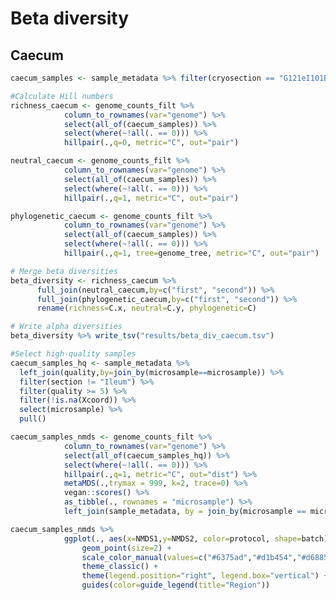 # Beta diversity

## Caecum

```r
caecum_samples <- sample_metadata %>% filter(cryosection == "G121eI101B") %>% filter(!is.na(Xcoord)) %>% select(microsample) %>% pull()

#Calculate Hill numbers
richness_caecum <- genome_counts_filt %>%
            column_to_rownames(var="genome") %>%
            select(all_of(caecum_samples)) %>%
            select(where(~!all(. == 0))) %>%
            hillpair(.,q=0, metric="C", out="pair")

neutral_caecum <- genome_counts_filt %>%
            column_to_rownames(var="genome") %>%
            select(all_of(caecum_samples)) %>%
            select(where(~!all(. == 0))) %>%
            hillpair(.,q=1, metric="C", out="pair")

phylogenetic_caecum <- genome_counts_filt %>%
            column_to_rownames(var="genome") %>%
            select(all_of(caecum_samples)) %>%
            select(where(~!all(. == 0))) %>%
            hillpair(.,q=1, tree=genome_tree, metric="C", out="pair")

# Merge beta diversities
beta_diversity <- richness_caecum %>%
      full_join(neutral_caecum,by=c("first", "second")) %>%
      full_join(phylogenetic_caecum,by=c("first", "second")) %>%
      rename(richness=C.x, neutral=C.y, phylogenetic=C)

# Write alpha diversities
beta_diversity %>% write_tsv("results/beta_div_caecum.tsv")
```

```r

#Select high-quality samples
caecum_samples_hq <- sample_metadata %>% 
  left_join(quality,by=join_by(microsample==microsample)) %>%
  filter(section != "Ileum") %>% 
  filter(quality >= 5) %>% 
  filter(!is.na(Xcoord)) %>% 
  select(microsample) %>% 
  pull()

caecum_samples_nmds <- genome_counts_filt %>%
            column_to_rownames(var="genome") %>%
            select(all_of(caecum_samples_hq)) %>%
            select(where(~!all(. == 0))) %>%
            hillpair(.,q=1, metric="C", out="dist") %>%
            metaMDS(.,trymax = 999, k=2, trace=0) %>%
            vegan::scores() %>%
            as_tibble(., rownames = "microsample") %>%
            left_join(sample_metadata, by = join_by(microsample == microsample))

caecum_samples_nmds %>%
            ggplot(., aes(x=NMDS1,y=NMDS2, color=protocol, shape=batch)) +
                geom_point(size=2) +
                scale_color_manual(values=c("#6375ad","#d1b454","#d6885e")) +
                theme_classic() +
                theme(legend.position="right", legend.box="vertical") +
                guides(color=guide_legend(title="Region"))

```